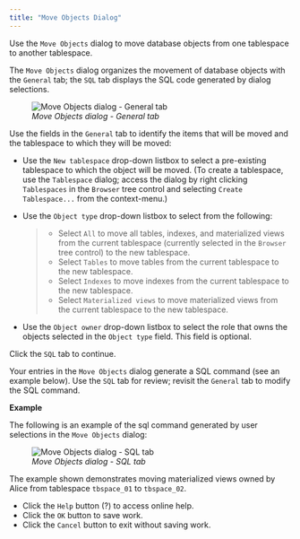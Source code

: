 ```yaml
---
title: "Move Objects Dialog"
---
```


<div id="move_objects" class="registered_link"></div>

Use the `Move Objects` dialog to move database objects from one tablespace to another tablespace.

The `Move Objects` dialog organizes the movement of database objects with the `General` tab; the `SQL` tab displays the SQL code generated by dialog selections.

<figure><img src="../../images/move_objects_general.png" class="align-center" alt="Move Objects dialog - General tab" /><figcaption aria-hidden="true"><em>Move Objects dialog - General tab</em></figcaption></figure>

Use the fields in the `General` tab to identify the items that will be moved and the tablespace to which they will be moved:

-   Use the `New tablespace` drop-down listbox to select a pre-existing tablespace to which the object will be moved. (To create a tablespace, use the `Tablespace` dialog; access the dialog by right clicking `Tablespaces` in the `Browser` tree control and selecting `Create Tablespace...` from the context-menu.)

-   Use the `Object type` drop-down listbox to select from the following:

    > -   Select `All` to move all tables, indexes, and materialized views from the current tablespace (currently selected in the `Browser` tree control) to the new tablespace.
    > -   Select `Tables` to move tables from the current tablespace to the new tablespace.
    > -   Select `Indexes` to move indexes from the current tablespace to the new tablespace.
    > -   Select `Materialized views` to move materialized views from the current tablespace to the new tablespace.

-   Use the `Object owner` drop-down listbox to select the role that owns the objects selected in the `Object type` field. This field is optional.

Click the `SQL` tab to continue.

Your entries in the `Move Objects` dialog generate a SQL command (see an example below). Use the `SQL` tab for review; revisit the `General` tab to modify the SQL command.

**Example**

The following is an example of the sql command generated by user selections in the `Move Objects` dialog:

<figure><img src="../../images/move_objects_sql.png" class="align-center" alt="Move Objects dialog - SQL tab" /><figcaption aria-hidden="true"><em>Move Objects dialog - SQL tab</em></figcaption></figure>

The example shown demonstrates moving materialized views owned by Alice from tablespace `tbspace_01` to `tbspace_02`.

-   Click the `Help` button (?) to access online help.
-   Click the `OK` button to save work.
-   Click the `Cancel` button to exit without saving work.
